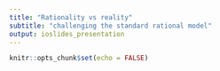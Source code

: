 ```yaml
---
title: "Rationality vs reality"
subtitle: "challenging the standard rational model"
output: ioslides_presentation
---
```


```r
knitr::opts_chunk$set(echo = FALSE)
```

